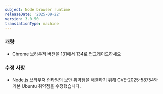 ```yaml
---
subject: Node browser runtime
releaseDate: '2025-09-22'
version: 3.0.50
translationType: machine
---
```


### 개량

* Chrome 브라우저 버전을 131에서 134로 업그레이드하세요

### 수정 사항

* Node.js 브라우저 런타임의 보안 취약점을 해결하기 위해 CVE-2025-58754와 기본 Ubuntu 취약점을 수정했습니다.
